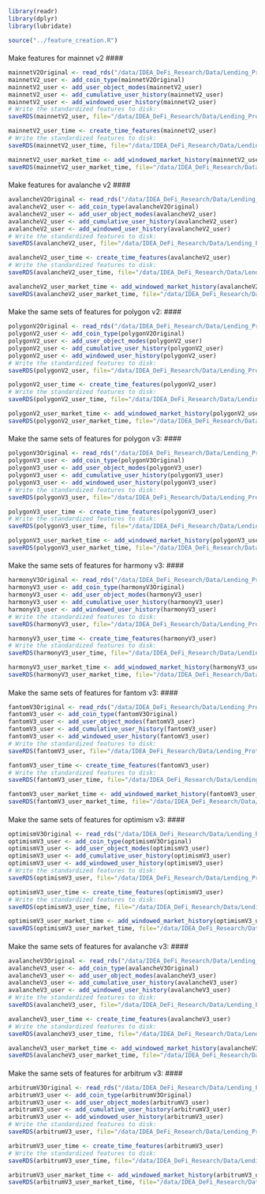 ```r
library(readr)
library(dplyr)
library(lubridate)

source("../feature_creation.R")
```
####
Make features for mainnet v2
####
```r
mainnetV2Original <- read_rds("/data/IDEA_DeFi_Research/Data/Lending_Protocols/Aave/V2/Mainnet/transactionsNew.rds")
mainnetV2_user <- add_coin_type(mainnetV2Original)
mainnetV2_user <- add_user_object_modes(mainnetV2_user)
mainnetV2_user <- add_cumulative_user_history(mainnetV2_user)
mainnetV2_user <- add_windowed_user_history(mainnetV2_user)
# Write the standardized features to disk:
saveRDS(mainnetV2_user, file="/data/IDEA_DeFi_Research/Data/Lending_Protocols/Aave/V2/Mainnet/transactions_user.rds")
```
```r
mainnetV2_user_time <- create_time_features(mainnetV2_user)
# Write the standardized features to disk:
saveRDS(mainnetV2_user_time, file="/data/IDEA_DeFi_Research/Data/Lending_Protocols/Aave/V2/Mainnet/transactions_user_time.rds")
```

```r
mainnetV2_user_market_time <- add_windowed_market_history(mainnetV2_user_time)
saveRDS(mainnetV2_user_market_time, file="/data/IDEA_DeFi_Research/Data/Lending_Protocols/Aave/V2/Mainnet/transactions_user_market_time.rds")
```


####
Make features for avalanche v2
####
```r
avalancheV2Original <- read_rds("/data/IDEA_DeFi_Research/Data/Lending_Protocols/Aave/V2/Avalanche/transactions.rds")
avalancheV2_user <- add_coin_type(avalancheV2Original)
avalancheV2_user <- add_user_object_modes(avalancheV2_user)
avalancheV2_user <- add_cumulative_user_history(avalancheV2_user)
avalancheV2_user <- add_windowed_user_history(avalancheV2_user)
# Write the standardized features to disk:
saveRDS(avalancheV2_user, file="/data/IDEA_DeFi_Research/Data/Lending_Protocols/Aave/V2/Avalanche/transactions_user.rds")
```
```r
avalancheV2_user_time <- create_time_features(avalancheV2_user)
# Write the standardized features to disk:
saveRDS(avalancheV2_user_time, file="/data/IDEA_DeFi_Research/Data/Lending_Protocols/Aave/V2/Avalanche/transactions_user_time.rds")
```

```r
avalancheV2_user_market_time <- add_windowed_market_history(avalancheV2_user_time)
saveRDS(avalancheV2_user_market_time, file="/data/IDEA_DeFi_Research/Data/Lending_Protocols/Aave/V2/Avalanche/transactions_user_market_time.rds")
```
####
Make the same sets of features for polygon v2:
####
```r
polygonV2Original <- read_rds("/data/IDEA_DeFi_Research/Data/Lending_Protocols/Aave/V2/Polygon/transactions.rds")
polygonV2_user <- add_coin_type(polygonV2Original)
polygonV2_user <- add_user_object_modes(polygonV2_user)
polygonV2_user <- add_cumulative_user_history(polygonV2_user)
polygonV2_user <- add_windowed_user_history(polygonV2_user)
# Write the standardized features to disk:
saveRDS(polygonV2_user, file="/data/IDEA_DeFi_Research/Data/Lending_Protocols/Aave/V2/Polygon/transactions_user.rds")
```
```r
polygonV2_user_time <- create_time_features(polygonV2_user)
# Write the standardized features to disk:
saveRDS(polygonV2_user_time, file="/data/IDEA_DeFi_Research/Data/Lending_Protocols/Aave/V2/Polygon/transactions_user_time.rds")
```

```r
polygonV2_user_market_time <- add_windowed_market_history(polygonV2_user_time)
saveRDS(polygonV2_user_market_time, file="/data/IDEA_DeFi_Research/Data/Lending_Protocols/Aave/V2/Polygon/transactions_user_market_time.rds")
```
####
Make the same sets of features for polygon v3:
####
```r
polygonV3Original <- read_rds("/data/IDEA_DeFi_Research/Data/Lending_Protocols/Aave/V3/Polygon/transactions.rds")
polygonV3_user <- add_coin_type(polygonV3Original)
polygonV3_user <- add_user_object_modes(polygonV3_user)
polygonV3_user <- add_cumulative_user_history(polygonV3_user)
polygonV3_user <- add_windowed_user_history(polygonV3_user)
# Write the standardized features to disk:
saveRDS(polygonV3_user, file="/data/IDEA_DeFi_Research/Data/Lending_Protocols/Aave/V3/Polygon/transactions_user.rds")
```
```r
polygonV3_user_time <- create_time_features(polygonV3_user)
# Write the standardized features to disk:
saveRDS(polygonV3_user_time, file="/data/IDEA_DeFi_Research/Data/Lending_Protocols/Aave/V3/Polygon/transactions_user_time.rds")
```

```r
polygonV3_user_market_time <- add_windowed_market_history(polygonV3_user_time)
saveRDS(polygonV3_user_market_time, file="/data/IDEA_DeFi_Research/Data/Lending_Protocols/Aave/V3/Polygon/transactions_user_market_time.rds")
```
####
Make the same sets of features for harmony v3:
####
```r
harmonyV3Original <- read_rds("/data/IDEA_DeFi_Research/Data/Lending_Protocols/Aave/V3/Harmony/transactions.rds")
harmonyV3_user <- add_coin_type(harmonyV3Original)
harmonyV3_user <- add_user_object_modes(harmonyV3_user)
harmonyV3_user <- add_cumulative_user_history(harmonyV3_user)
harmonyV3_user <- add_windowed_user_history(harmonyV3_user)
# Write the standardized features to disk:
saveRDS(harmonyV3_user, file="/data/IDEA_DeFi_Research/Data/Lending_Protocols/Aave/V3/Harmony/transactions_user.rds")
```
```r
harmonyV3_user_time <- create_time_features(harmonyV3_user)
# Write the standardized features to disk:
saveRDS(harmonyV3_user_time, file="/data/IDEA_DeFi_Research/Data/Lending_Protocols/Aave/V3/Harmony/transactions_user_time.rds")
```

```r
harmonyV3_user_market_time <- add_windowed_market_history(harmonyV3_user_time)
saveRDS(harmonyV3_user_market_time, file="/data/IDEA_DeFi_Research/Data/Lending_Protocols/Aave/V3/Harmony/transactions_user_market_time.rds")
```

####
Make the same sets of features for fantom v3:
####
```r
fantomV3Original <- read_rds("/data/IDEA_DeFi_Research/Data/Lending_Protocols/Aave/V3/Fantom/transactions.rds")
fantomV3_user <- add_coin_type(fantomV3Original)
fantomV3_user <- add_user_object_modes(fantomV3_user)
fantomV3_user <- add_cumulative_user_history(fantomV3_user)
fantomV3_user <- add_windowed_user_history(fantomV3_user)
# Write the standardized features to disk:
saveRDS(fantomV3_user, file="/data/IDEA_DeFi_Research/Data/Lending_Protocols/Aave/V3/Fantom/transactions_user.rds")
```
```r
fantomV3_user_time <- create_time_features(fantomV3_user)
# Write the standardized features to disk:
saveRDS(fantomV3_user_time, file="/data/IDEA_DeFi_Research/Data/Lending_Protocols/Aave/V3/Fantom/transactions_user_time.rds")
```

```r
fantomV3_user_market_time <- add_windowed_market_history(fantomV3_user_time)
saveRDS(fantomV3_user_market_time, file="/data/IDEA_DeFi_Research/Data/Lending_Protocols/Aave/V3/Fantom/transactions_user_market_time.rds")
```
####
Make the same sets of features for optimism v3:
####
```r
optimismV3Original <- read_rds("/data/IDEA_DeFi_Research/Data/Lending_Protocols/Aave/V3/Optimism/transactions.rds")
optimismV3_user <- add_coin_type(optimismV3Original)
optimismV3_user <- add_user_object_modes(optimismV3_user)
optimismV3_user <- add_cumulative_user_history(optimismV3_user)
optimismV3_user <- add_windowed_user_history(optimismV3_user)
# Write the standardized features to disk:
saveRDS(optimismV3_user, file="/data/IDEA_DeFi_Research/Data/Lending_Protocols/Aave/V3/Optimism/transactions_user.rds")
```
```r
optimismV3_user_time <- create_time_features(optimismV3_user)
# Write the standardized features to disk:
saveRDS(optimismV3_user_time, file="/data/IDEA_DeFi_Research/Data/Lending_Protocols/Aave/V3/Optimism/transactions_user_time.rds")
```

```r
optimismV3_user_market_time <- add_windowed_market_history(optimismV3_user_time)
saveRDS(optimismV3_user_market_time, file="/data/IDEA_DeFi_Research/Data/Lending_Protocols/Aave/V3/Optimism/transactions_user_market_time.rds")
```

####
Make the same sets of features for avalanche v3:
####
```r
avalancheV3Original <- read_rds("/data/IDEA_DeFi_Research/Data/Lending_Protocols/Aave/V3/Avalanche/transactions.rds")
avalancheV3_user <- add_coin_type(avalancheV3Original)
avalancheV3_user <- add_user_object_modes(avalancheV3_user)
avalancheV3_user <- add_cumulative_user_history(avalancheV3_user)
avalancheV3_user <- add_windowed_user_history(avalancheV3_user)
# Write the standardized features to disk:
saveRDS(avalancheV3_user, file="/data/IDEA_DeFi_Research/Data/Lending_Protocols/Aave/V3/Avalanche/transactions_user.rds")
```
```r
avalancheV3_user_time <- create_time_features(avalancheV3_user)
# Write the standardized features to disk:
saveRDS(avalancheV3_user_time, file="/data/IDEA_DeFi_Research/Data/Lending_Protocols/Aave/V3/Avalanche/transactions_user_time.rds")
```

```r
avalancheV3_user_market_time <- add_windowed_market_history(avalancheV3_user_time)
saveRDS(avalancheV3_user_market_time, file="/data/IDEA_DeFi_Research/Data/Lending_Protocols/Aave/V3/Avalanche/transactions_user_market_time.rds")
```


####
Make the same sets of features for arbitrum v3:
####
```r
arbitrumV3Original <- read_rds("/data/IDEA_DeFi_Research/Data/Lending_Protocols/Aave/V3/Arbitrum/transactions.rds")
arbitrumV3_user <- add_coin_type(arbitrumV3Original)
arbitrumV3_user <- add_user_object_modes(arbitrumV3_user)
arbitrumV3_user <- add_cumulative_user_history(arbitrumV3_user)
arbitrumV3_user <- add_windowed_user_history(arbitrumV3_user)
# Write the standardized features to disk:
saveRDS(arbitrumV3_user, file="/data/IDEA_DeFi_Research/Data/Lending_Protocols/Aave/V3/Arbitrum/transactions_user.rds")
```
```r
arbitrumV3_user_time <- create_time_features(arbitrumV3_user)
# Write the standardized features to disk:
saveRDS(arbitrumV3_user_time, file="/data/IDEA_DeFi_Research/Data/Lending_Protocols/Aave/V3/Arbitrum/transactions_user_time.rds")
```

```r
arbitrumV3_user_market_time <- add_windowed_market_history(arbitrumV3_user_time)
saveRDS(arbitrumV3_user_market_time, file="/data/IDEA_DeFi_Research/Data/Lending_Protocols/Aave/V3/Arbitrum/transactions_user_market_time.rds")
```
```r

```